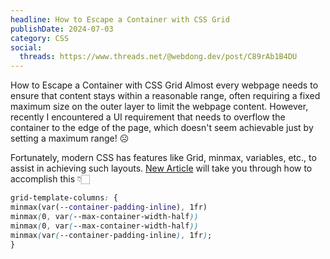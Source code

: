 ```yaml
---
headline: How to Escape a Container with CSS Grid
publishDate: 2024-07-03
category: CSS
social:
  threads: https://www.threads.net/@webdong.dev/post/C89rAb1B4DU
---
```


How to Escape a Container with CSS Grid Almost every webpage needs to ensure that content stays within a reasonable range, often requiring a fixed maximum size on the outer layer to limit the webpage content. However, recently I encountered a UI requirement that needs to overflow the container to the edge of the page, which doesn't seem achievable just by setting a maximum range! ☹

Fortunately, modern CSS has features like Grid, minmax, variables, etc., to assist in achieving such layouts. [New Article](https://www.webdong.dev/post/how-to-escape-container-by-using-css-grid/) will take you through how to accomplish this 👇🏻

```css
grid-template-columns: {
minmax(var(--container-padding-inline), 1fr)
minmax(0, var(--max-container-width-half))
minmax(0, var(--max-container-width-half))
minmax(var(--container-padding-inline), 1fr);
}
```
